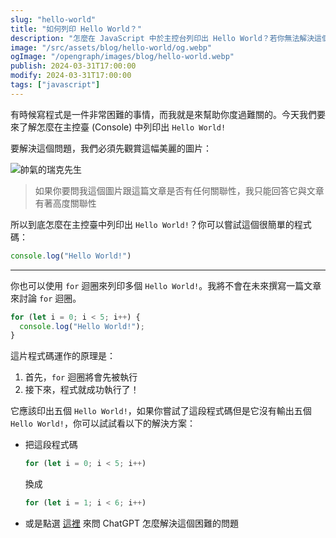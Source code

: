 ```yaml
---
slug: "hello-world"
title: "如何列印 Hello World？"
description: "怎麼在 JavaScript 中於主控台列印出 Hello World？若你無法解決這個困難的程式問題，請務必閱讀此文章"
image: "/src/assets/blog/hello-world/og.webp"
ogImage: "/opengraph/images/blog/hello-world.webp"
publish: 2024-03-31T17:00:00
modify: 2024-03-31T17:00:00
tags: ["javascript"]
---
```


有時候寫程式是一件非常困難的事情，而我就是來幫助你度過難關的。今天我們要來了解怎麼在主控臺 (Console) 中列印出 `Hello World!`

要解決這個問題，我們必須先觀賞這幅美麗的圖片：

![帥氣的瑞克先生](../../assets/blog/hello-world/rick.webp)

> 如果你要問我這個圖片跟這篇文章是否有任何關聯性，我只能回答它與文章有著高度關聯性

所以到底怎麼在主控臺中列印出 `Hello World!`？你可以嘗試這個很簡單的程式碼：

```ts
console.log("Hello World!")
```

---

你也可以使用 `for` 迴圈來列印多個 `Hello World!`。我將不會在未來撰寫一篇文章來討論 `for` 迴圈。

```ts 
for (let i = 0; i < 5; i++) {
  console.log("Hello World!");
}
```

這片程式碼運作的原理是：

1. 首先，`for` 迴圈將會先被執行
2. 接下來，程式就成功執行了！

它應該印出五個 `Hello World!`，如果你嘗試了這段程式碼但是它沒有輸出五個 `Hello World!`，你可以試試看以下的解決方案：

- 把這段程式碼 
  ```js
  for (let i = 0; i < 5; i++)
  ```
  換成
  ```js
  for (let i = 1; i < 6; i++)
  ```
- 或是點選 [這裡](https://w.wolf-yuan.dev/project/website/chatGPT) 來問 ChatGPT 怎麼解決這個困難的問題

